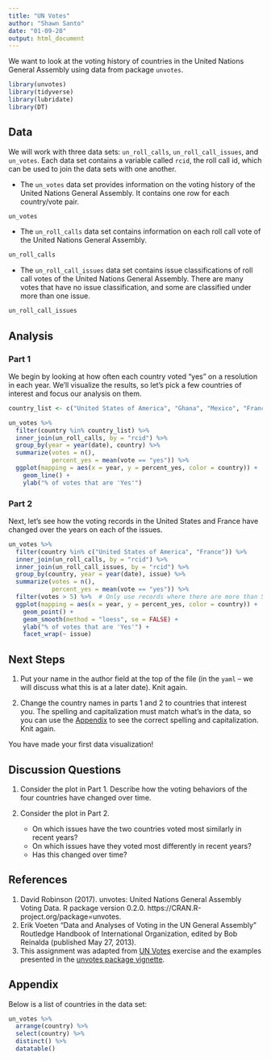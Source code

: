 ```yaml
---
title: "UN Votes"
author: "Shawn Santo"
date: "01-09-20"
output: html_document
---
```


We want to look at the voting history of countries in the United Nations General 
Assembly using data from package `unvotes`. 

```r
library(unvotes)
library(tidyverse)
library(lubridate)
library(DT)
```

## Data

We will work with three data sets: `un_roll_calls`, `un_roll_call_issues`, 
and `un_votes`. Each data set contains a variable called `rcid`, the roll call 
id, which can be used to join the data sets with one another.

- The `un_votes` data set provides information on the voting history of the 
  United Nations General Assembly. It contains one row for each country/vote 
  pair.

```r
un_votes
```

- The `un_roll_calls` data set contains information on each roll call vote of 
  the United Nations General Assembly.

```r
un_roll_calls
```

- The `un_roll_call_issues` data set contains issue classifications of roll 
  call votes of the United Nations General Assembly. There are many votes that 
  have no issue classification, and some are classified under more than 
  one issue.

```r
un_roll_call_issues
```

## Analysis

### Part 1

We begin by looking at how often each country voted "yes" on a resolution in 
each year. We'll visualize the results, so let's pick a few countries of 
interest and focus our analysis on them.

```r
country_list <- c("United States of America", "Ghana", "Mexico", "France")
```

```r
un_votes %>%
  filter(country %in% country_list) %>%
  inner_join(un_roll_calls, by = "rcid") %>% 
  group_by(year = year(date), country) %>%
  summarize(votes = n(),
            percent_yes = mean(vote == "yes")) %>%
  ggplot(mapping = aes(x = year, y = percent_yes, color = country)) +
    geom_line() +
    ylab("% of votes that are 'Yes'")
```

### Part 2

Next, let's see how the voting records in the United States and France have 
changed over the years on each of the issues.

```r
un_votes %>%
  filter(country %in% c("United States of America", "France")) %>%
  inner_join(un_roll_calls, by = "rcid") %>%
  inner_join(un_roll_call_issues, by = "rcid") %>%
  group_by(country, year = year(date), issue) %>%
  summarize(votes = n(),
            percent_yes = mean(vote == "yes")) %>%
  filter(votes > 5) %>%  # Only use records where there are more than 5 votes
  ggplot(mapping = aes(x = year, y = percent_yes, color = country)) +
    geom_point() +
    geom_smooth(method = "loess", se = FALSE) + 
    ylab("% of votes that are 'Yes'") +
    facet_wrap(~ issue)
```

## Next Steps

1. Put your name in the author field at the top of the file 
   (in the  `yaml` -- we will discuss what this is at a later date). Knit again.

2. Change the country names in parts 1 and 2 to countries that interest you. 
   The spelling and capitalization must match what's in the data, so you can 
   use the [Appendix](#appendix) to see the correct spelling and 
   capitalization. Knit again.

You have made your first data visualization!

## Discussion Questions

1. Consider the plot in Part 1. Describe how the voting behaviors of the four 
   countries have changed over time.

2. Consider the plot in Part 2. 
    - On which issues have the two countries voted most similarly in 
      recent years?  
    - On which issues have they voted most differently in recent years? 
    - Has this changed over time?

## References

1. David Robinson (2017). unvotes: United Nations General Assembly Voting Data. 
   R package version 0.2.0. https://CRAN.R-project.org/package=unvotes.
2. Erik Voeten "Data and Analyses of Voting in the UN General Assembly" 
   Routledge Handbook of International Organization, edited by Bob Reinalda 
   (published May 27, 2013).
3. This assignment was adapted from 
   [UN Votes](https://github.com/rstudio-education/datascience-box/tree/master/appex/ae-01-un-votes) 
   exercise and the examples presented in the 
   [unvotes package vignette](https://cran.r-project.org/web/packages/unvotes/vignettes/unvotes.html).


## Appendix

Below is a list of countries in the data set:

```r
un_votes %>% 
  arrange(country) %>% 
  select(country) %>%
  distinct() %>%
  datatable()
```
